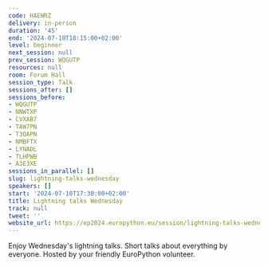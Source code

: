 ```yaml
---
code: HAEWRZ
delivery: in-person
duration: '45'
end: '2024-07-10T18:15:00+02:00'
level: beginner
next_session: null
prev_session: WQGUTP
resources: null
room: Forum Hall
session_type: Talk
sessions_after: []
sessions_before:
- WQGUTP
- NNWTXP
- CVXAB7
- TAW7PN
- T3QAPN
- NMBFTX
- LYNADL
- TLHPWB
- A3E3XE
sessions_in_parallel: []
slug: lightning-talks-wednesday
speakers: []
start: '2024-07-10T17:30:00+02:00'
title: Lightning talks Wednesday
track: null
tweet: ''
website_url: https://ep2024.europython.eu/session/lightning-talks-wednesday
---
```


Enjoy Wednesday's lightning talks. Short talks about everything by everyone. Hosted by your friendly EuroPython volunteer.
